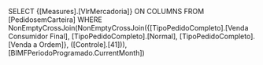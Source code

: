 SELECT
{[Measures].[VlrMercadoria]} ON COLUMNS
FROM [PedidosemCarteira]
WHERE NonEmptyCrossJoin(NonEmptyCrossJoin({[TipoPedidoCompleto].[Venda Consumidor Final], [TipoPedidoCompleto].[Normal], [TipoPedidoCompleto].[Venda a Ordem]}, ([Controle].[41])), [BIMFPeriodoProgramado.CurrentMonth])